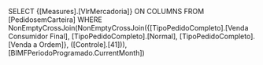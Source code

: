 SELECT
{[Measures].[VlrMercadoria]} ON COLUMNS
FROM [PedidosemCarteira]
WHERE NonEmptyCrossJoin(NonEmptyCrossJoin({[TipoPedidoCompleto].[Venda Consumidor Final], [TipoPedidoCompleto].[Normal], [TipoPedidoCompleto].[Venda a Ordem]}, ([Controle].[41])), [BIMFPeriodoProgramado.CurrentMonth])